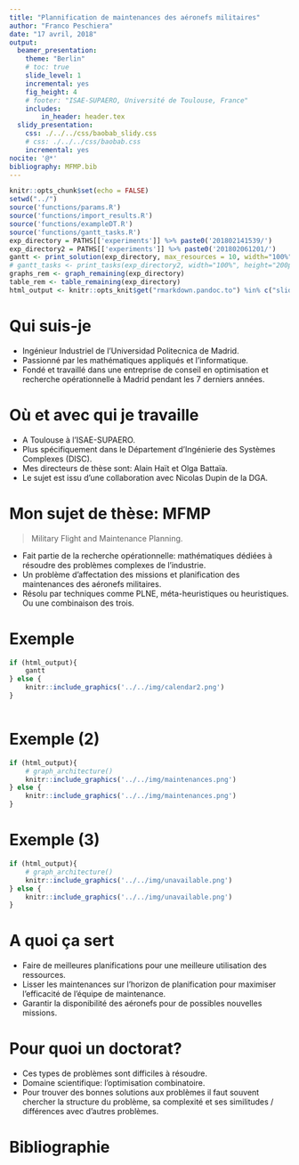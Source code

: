```yaml
---
title: "Plannification de maintenances des aéronefs militaires"
author: "Franco Peschiera"
date: "17 avril, 2018"
output:
  beamer_presentation:
    theme: "Berlin"
    # toc: true
    slide_level: 1
    incremental: yes
    fig_height: 4
    # footer: "ISAE-SUPAERO, Université de Toulouse, France"
    includes:
        in_header: header.tex
  slidy_presentation:
    css: ./../../css/baobab_slidy.css
    # css: ./../../css/baobab.css
    incremental: yes
nocite: '@*'
bibliography: MFMP.bib
---
```


```r
knitr::opts_chunk$set(echo = FALSE)
setwd("../")
source('functions/params.R')
source('functions/import_results.R')
source('functions/exampleDT.R')
source('functions/gantt_tasks.R')
exp_directory = PATHS[['experiments']] %>% paste0('201802141539/')
exp_directory2 = PATHS[['experiments']] %>% paste0('201802061201/')
gantt <- print_solution(exp_directory, max_resources = 10, width="100%", height="500px")
# gantt_tasks <- print_tasks(exp_directory2, width="100%", height="200px", max_tasks = 5)
graphs_rem <- graph_remaining(exp_directory)
table_rem <- table_remaining(exp_directory)
html_output <- knitr::opts_knit$get("rmarkdown.pandoc.to") %in% c("slidy", 'html')
```

# Qui suis-je

* Ingénieur Industriel de l'Universidad Politecnica de Madrid.
* Passionné par les mathématiques appliqués et l'informatique.
* Fondé et travaillé dans une entreprise de conseil en optimisation et recherche opérationnelle à Madrid pendant les 7 derniers années.

# Où et avec qui je travaille

* A Toulouse à l'ISAE-SUPAERO.
* Plus spécifiquement dans le Département d'Ingénierie des Systèmes Complexes (DISC).
* Mes directeurs de thèse sont: Alain Haït et Olga Battaïa.
* Le sujet est issu d'une collaboration avec Nicolas Dupin de la DGA.

# Mon sujet de thèse: MFMP

> Military Flight and Maintenance Planning.

* Fait partie de la recherche opérationnelle: mathématiques dédiées à résoudre des problèmes complexes de l'industrie.
* Un problème d'affectation des missions et planification des maintenances des aéronefs militaires.
* Résolu par techniques comme PLNE, méta-heuristiques ou heuristiques. Ou une combinaison des trois.

# Exemple

```r
if (html_output){
    gantt
} else {
    knitr::include_graphics('../../img/calendar2.png')
}
```
```r
```

# Exemple (2)

<!-- ![Maintenances](./../../img/maintenances.png) -->
```r

if (html_output){
    # graph_architecture()
    knitr::include_graphics('../../img/maintenances.png')
} else {
    knitr::include_graphics('../../img/maintenances.png')
}
```

# Exemple (3)
<!-- ![Affectations](./../../img/unavailable.png) -->
```r

if (html_output){
    # graph_architecture()
    knitr::include_graphics('../../img/unavailable.png')
} else {
    knitr::include_graphics('../../img/unavailable.png')
}
```


# A quoi ça sert

* Faire de meilleures planifications pour une meilleure utilisation des ressources.
* Lisser les maintenances sur l'horizon de planification pour maximiser l'efficacité de l'équipe de maintenance.
* Garantir la disponibilité des aéronefs pour de possibles nouvelles missions.

# Pour quoi un doctorat?

* Ces types de problèmes sont difficiles à résoudre.
* Domaine scientifique: l'optimisation combinatoire.
* Pour trouver des bonnes solutions aux problèmes il faut souvent chercher la structure du problème, sa complexité et ses similitudes / différences avec d'autres problèmes.

<!-- # Etat de l'art -->

<!-- * En @Cho2011, des affectations quotidiens des heures aux avions militaires. -->
<!-- * En @Verhoeff2015 et @Kozanidis2008, des affectations mensuels des maintenances et opérations sont faits avec contraintes des disponibilité, niveau de service et soutenabilité. -->
<!-- * En @Chastellux2017, un premier modèle d'affectation de missions aux aéronefs en lieu des heures est présenté. -->


# Bibliographie

